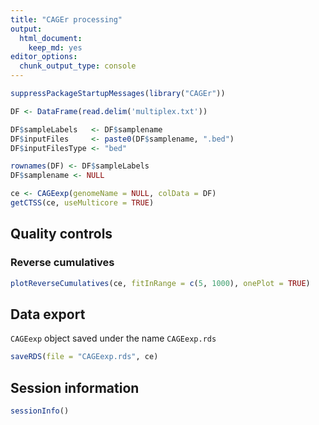```yaml
---
title: "CAGEr processing"
output: 
  html_document: 
    keep_md: yes
editor_options: 
  chunk_output_type: console
---
```



```r
suppressPackageStartupMessages(library("CAGEr"))
```

```r
DF <- DataFrame(read.delim('multiplex.txt'))

DF$sampleLabels   <- DF$samplename
DF$inputFiles     <- paste0(DF$samplename, ".bed")
DF$inputFilesType <- "bed"

rownames(DF) <- DF$sampleLabels
DF$samplename <- NULL
```

```r
ce <- CAGEexp(genomeName = NULL, colData = DF)
getCTSS(ce, useMulticore = TRUE)
```

## Quality controls

### Reverse cumulatives

```r
plotReverseCumulatives(ce, fitInRange = c(5, 1000), onePlot = TRUE)
```

## Data export

`CAGEexp` object saved under the name `CAGEexp.rds`

```r
saveRDS(file = "CAGEexp.rds", ce)
```

## Session information

```r
sessionInfo()
```
